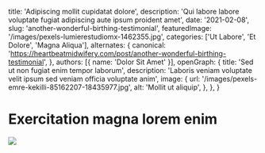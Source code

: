   title: 'Adipiscing mollit cupidatat dolore',
  description: 'Qui labore labore voluptate fugiat adipiscing aute ipsum proident amet',
  date: '2021-02-08',
  slug: 'another-wonderful-birthing-testimonial',
  featuredImage: '/images/pexels-lumierestudiomx-1462355.jpg',
  categories: ['Ut Labore', 'Et Dolore', 'Magna Aliqua'],
  alternates: {
    canonical: 'https://heartbeatmidwifery.com/post/another-wonderful-birthing-testimonial',
  },
  authors: [{ name: 'Dolor Sit Amet' }],
  openGraph: {
    title: 'Sed ut non fugiat enim tempor laborum',
    description: 'Laboris veniam voluptate velit ipsum sed veniam officia voluptate anim',
    image: {
      url: '/images/pexels-emre-kekilli-85162207-18435977.jpg',
      alt: 'Mollit ut aliquip',
    },
  },
}


# Exercitation magna lorem enim

<Image
  src="/images/pexels-pixabay-53142.jpg"
  size="large"
  wrap={true}
/>
